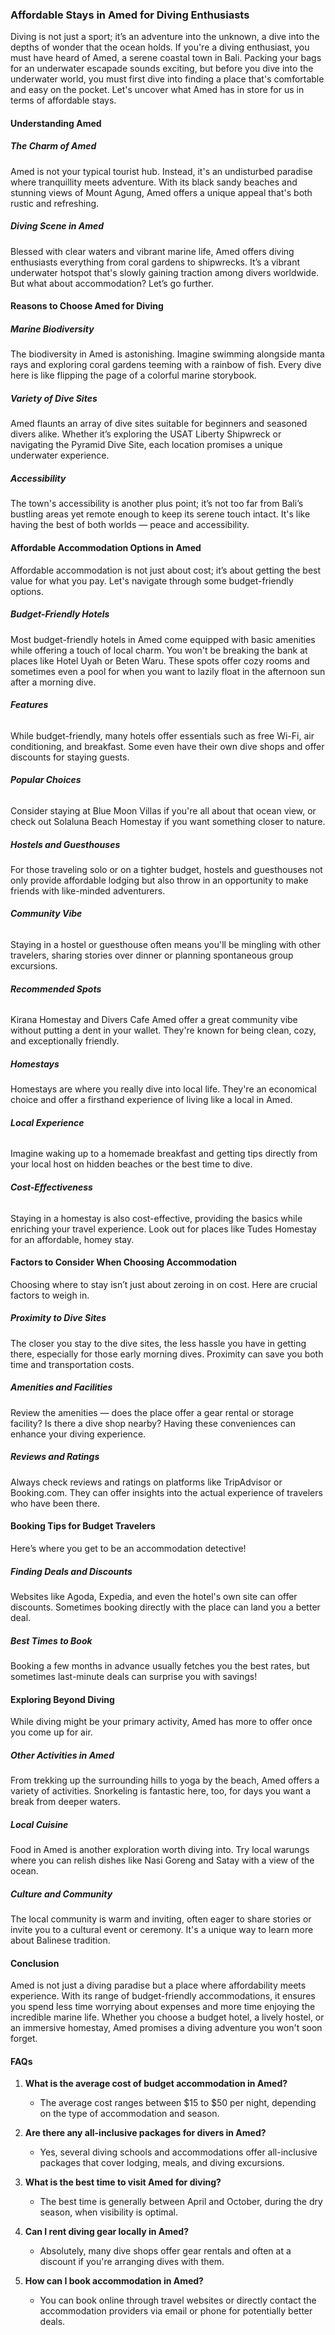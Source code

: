 ### **Affordable Stays in Amed for Diving Enthusiasts**

Diving is not just a sport; it’s an adventure into the unknown, a dive into the depths of wonder that the ocean holds. If you're a diving enthusiast, you must have heard of Amed, a serene coastal town in Bali. Packing your bags for an underwater escapade sounds exciting, but before you dive into the underwater world, you must first dive into finding a place that's comfortable and easy on the pocket. Let's uncover what Amed has in store for us in terms of affordable stays.

#### **Understanding Amed**

##### **The Charm of Amed**

Amed is not your typical tourist hub. Instead, it's an undisturbed paradise where tranquillity meets adventure. With its black sandy beaches and stunning views of Mount Agung, Amed offers a unique appeal that's both rustic and refreshing.

##### **Diving Scene in Amed**

Blessed with clear waters and vibrant marine life, Amed offers diving enthusiasts everything from coral gardens to shipwrecks. It’s a vibrant underwater hotspot that's slowly gaining traction among divers worldwide. But what about accommodation? Let’s go further.

#### **Reasons to Choose Amed for Diving**

##### **Marine Biodiversity**

The biodiversity in Amed is astonishing. Imagine swimming alongside manta rays and exploring coral gardens teeming with a rainbow of fish. Every dive here is like flipping the page of a colorful marine storybook.

##### **Variety of Dive Sites**

Amed flaunts an array of dive sites suitable for beginners and seasoned divers alike. Whether it’s exploring the USAT Liberty Shipwreck or navigating the Pyramid Dive Site, each location promises a unique underwater experience.

##### **Accessibility**

The town's accessibility is another plus point; it’s not too far from Bali’s bustling areas yet remote enough to keep its serene touch intact. It's like having the best of both worlds — peace and accessibility.

#### **Affordable Accommodation Options in Amed**

Affordable accommodation is not just about cost; it’s about getting the best value for what you pay. Let's navigate through some budget-friendly options.

##### **Budget-Friendly Hotels**

Most budget-friendly hotels in Amed come equipped with basic amenities while offering a touch of local charm. You won't be breaking the bank at places like Hotel Uyah or Beten Waru. These spots offer cozy rooms and sometimes even a pool for when you want to lazily float in the afternoon sun after a morning dive.

###### **Features**

While budget-friendly, many hotels offer essentials such as free Wi-Fi, air conditioning, and breakfast. Some even have their own dive shops and offer discounts for staying guests.

###### **Popular Choices**

Consider staying at Blue Moon Villas if you're all about that ocean view, or check out Solaluna Beach Homestay if you want something closer to nature.

##### **Hostels and Guesthouses**

For those traveling solo or on a tighter budget, hostels and guesthouses not only provide affordable lodging but also throw in an opportunity to make friends with like-minded adventurers.

###### **Community Vibe**

Staying in a hostel or guesthouse often means you'll be mingling with other travelers, sharing stories over dinner or planning spontaneous group excursions.

###### **Recommended Spots**

Kirana Homestay and Divers Cafe Amed offer a great community vibe without putting a dent in your wallet. They're known for being clean, cozy, and exceptionally friendly.

##### **Homestays**

Homestays are where you really dive into local life. They're an economical choice and offer a firsthand experience of living like a local in Amed.

###### **Local Experience**

Imagine waking up to a homemade breakfast and getting tips directly from your local host on hidden beaches or the best time to dive.

###### **Cost-Effectiveness**

Staying in a homestay is also cost-effective, providing the basics while enriching your travel experience. Look out for places like Tudes Homestay for an affordable, homey stay.

#### **Factors to Consider When Choosing Accommodation**

Choosing where to stay isn’t just about zeroing in on cost. Here are crucial factors to weigh in.

##### **Proximity to Dive Sites**

The closer you stay to the dive sites, the less hassle you have in getting there, especially for those early morning dives. Proximity can save you both time and transportation costs.

##### **Amenities and Facilities**

Review the amenities — does the place offer a gear rental or storage facility? Is there a dive shop nearby? Having these conveniences can enhance your diving experience.

##### **Reviews and Ratings**

Always check reviews and ratings on platforms like TripAdvisor or Booking.com. They can offer insights into the actual experience of travelers who have been there.

#### **Booking Tips for Budget Travelers**

Here’s where you get to be an accommodation detective!

##### **Finding Deals and Discounts**

Websites like Agoda, Expedia, and even the hotel's own site can offer discounts. Sometimes booking directly with the place can land you a better deal.

##### **Best Times to Book**

Booking a few months in advance usually fetches you the best rates, but sometimes last-minute deals can surprise you with savings!

#### **Exploring Beyond Diving**

While diving might be your primary activity, Amed has more to offer once you come up for air.

##### **Other Activities in Amed**

From trekking up the surrounding hills to yoga by the beach, Amed offers a variety of activities. Snorkeling is fantastic here, too, for days you want a break from deeper waters.

##### **Local Cuisine**

Food in Amed is another exploration worth diving into. Try local warungs where you can relish dishes like Nasi Goreng and Satay with a view of the ocean.

##### **Culture and Community**

The local community is warm and inviting, often eager to share stories or invite you to a cultural event or ceremony. It's a unique way to learn more about Balinese tradition.

#### **Conclusion**

Amed is not just a diving paradise but a place where affordability meets experience. With its range of budget-friendly accommodations, it ensures you spend less time worrying about expenses and more time enjoying the incredible marine life. Whether you choose a budget hotel, a lively hostel, or an immersive homestay, Amed promises a diving adventure you won't soon forget.

#### **FAQs**

1. **What is the average cost of budget accommodation in Amed?**
   - The average cost ranges between $15 to $50 per night, depending on the type of accommodation and season.

2. **Are there any all-inclusive packages for divers in Amed?**
   - Yes, several diving schools and accommodations offer all-inclusive packages that cover lodging, meals, and diving excursions.

3. **What is the best time to visit Amed for diving?**
   - The best time is generally between April and October, during the dry season, when visibility is optimal.

4. **Can I rent diving gear locally in Amed?**
   - Absolutely, many dive shops offer gear rentals and often at a discount if you're arranging dives with them.

5. **How can I book accommodation in Amed?**
   - You can book online through travel websites or directly contact the accommodation providers via email or phone for potentially better deals.